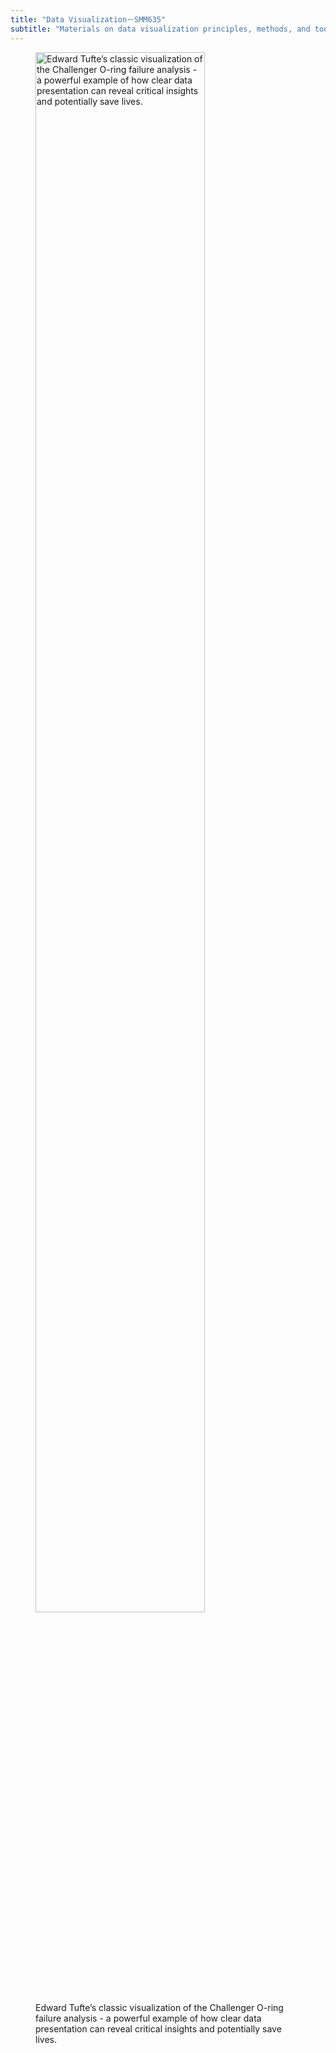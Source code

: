 ```yaml
---
title: "Data Visualization－SMM635"
subtitle: "Materials on data visualization principles, methods, and tools for analytics students"
---
```


![Edward Tufte's classic visualization of the Challenger O-ring failure analysis - a powerful example of how clear data presentation can reveal critical insights and potentially save lives.](imgs/tufte_visual_and_stat_thinking.png){fig-align="center" width="80%"}

